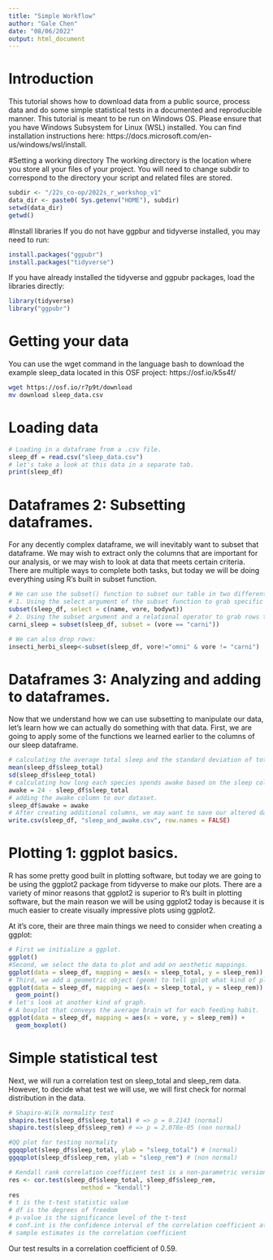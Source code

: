 ```yaml
---
title: "Simple Workflow"
author: "Gale Chen"
date: "08/06/2022"
output: html_document
---
```


# Introduction
This tutorial shows how to download data from a public source, process data and do some simple statistical tests in a documented and reproducible manner.
This tutorial is meant to be run on Windows OS. Please ensure that you have Windows Subsystem for Linux (WSL) installed. You can find installation instructions here: https://docs.microsoft.com/en-us/windows/wsl/install.

#Setting a working directory
The working directory is the location where you store all your files of your project. You will need to change subdir to correspond to the directory your script and related files are stored.
```r
subdir <- "/22s_co-op/2022s_r_workshop_v1"
data_dir <- paste0( Sys.getenv("HOME"), subdir)
setwd(data_dir)
getwd()
```
#Install libraries
If you do not have ggpbur and tidyverse installed, you may need to run:
```r
install.packages("ggpubr")
install.packages("tidyverse")
```
If you have already installed the tidyverse and ggpubr packages, load the libraries directly:
```r
library(tidyverse)
library("ggpubr")
```

# Getting your data
You can use the wget command in the language bash to download the example sleep_data located in this OSF project: https://osf.io/k5s4f/
```bash
wget https://osf.io/r7p9t/download
mv download sleep_data.csv
```
# Loading data
```r
# Loading in a dataframe from a .csv file. 
sleep_df = read.csv("sleep_data.csv")
# let's take a look at this data in a separate tab. 
print(sleep_df)
```

# Dataframes 2: Subsetting dataframes. 
For any decently complex dataframe, we will inevitably want to subset that dataframe. We may wish to extract only the columns that are important for our analysis, or we may wish to look at data that meets certain criteria. There are multiple ways to complete both tasks, but today we will be doing everything using R's built in subset function. 

```r
# We can use the subset() function to subset our table in two different ways:
# 1. Using the select argument of the subset function to grab specific columns from the dataframe. 
subset(sleep_df, select = c(name, vore, bodywt))
# 2. Using the subset argument and a relational operator to grab rows that meet a specific criteria.  
carni_sleep = subset(sleep_df, subset = (vore == "carni"))

# We can also drop rows:
insecti_herbi_sleep<-subset(sleep_df, vore!="omni" & vore != "carni")
```

# Dataframes 3: Analyzing and adding to dataframes.   
Now that we understand how we can use subsetting to manipulate our data, let's learn how we can actually do something with that data. First, we are going to apply some of the functions we learned earlier to the columns of our sleep dataframe. 

```r
# calculating the average total sleep and the standard deviation of total sleep across different species.
mean(sleep_df$sleep_total)
sd(sleep_df$sleep_total)
# calculating how long each species spends awake based on the sleep column. 
awake = 24 - sleep_df$sleep_total
# adding the awake column to our dataset. 
sleep_df$awake = awake
# After creating additional columns, we may want to save our altered dataframe to file using write.csv. 
write.csv(sleep_df, "sleep_and_awake.csv", row.names = FALSE)
```

# Plotting 1: ggplot basics. 
R has some pretty good built in plotting software, but today we are going to be using the ggplot2 package from tidyverse to make our plots. There are a variety of minor reasons that ggplot2 is superior to R's built in plotting software, but the main reason we will be using ggplot2 today is because it is much easier to create visually impressive plots using ggplot2. 

At it's core, their are three main things we need to consider when creating a ggplot:
```r
# First we initialize a ggplot. 
ggplot()
#Second, we select the data to plot and add on aesthetic mappings. 
ggplot(data = sleep_df, mapping = aes(x = sleep_total, y = sleep_rem))
# Third, we add a geometric object (geom) to tell gplot what kind of plot to make.
ggplot(data = sleep_df, mapping = aes(x = sleep_total, y = sleep_rem)) + 
  geom_point()
# let's look at another kind of graph. 
# A boxplot that conveys the average brain wt for each feeding habit. 
ggplot(data = sleep_df, mapping = aes(x = vore, y = sleep_rem)) + 
  geom_boxplot()

```

# Simple statistical test
Next, we will run a correlation test on sleep_total and sleep_rem data. However, to decide what test we will use, we will first check for normal distribution in the data.
```r
# Shapiro-Wilk normality test
shapiro.test(sleep_df$sleep_total) # => p = 0.2143 (normal)
shapiro.test(sleep_df$sleep_rem) # => p = 2.078e-05 (non normal)

#QQ plot for testing normality
ggqqplot(sleep_df$sleep_total, ylab = "sleep_total") # (normal)
ggqqplot(sleep_df$sleep_rem, ylab = "sleep_rem") # (non normal)

# Kendall rank correlation coefficient test is a non-parametric version of Pearson correlation
res <- cor.test(sleep_df$sleep_total, sleep_df$sleep_rem, 
                    method = "kendall")
res
# t is the t-test statistic value
# df is the degrees of freedom
# p-value is the significance level of the t-test
# conf.int is the confidence interval of the correlation coefficient at 95%
# sample estimates is the correlation coefficient
```
Our test results in a correlation coefficient of 0.59.

